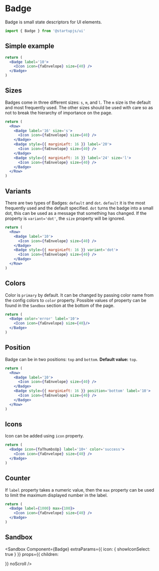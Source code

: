 
# Badge

Badge is small state descriptors for UI elements.

```js
import { Badge } from '@startupjs/ui'
```

## Simple example

```jsx example
return (
  <Badge label='10'>
    <Icon icon={faEnvelope} size={40} />
  </Badge>
)
```

## Sizes

Badges come in three different sizes: `s`, `m`, and `l`. The `m` size is the default and most frequently used. The other sizes should be used with care so as not to break the hierarchy of importance on the page.

```jsx example
return (
  <Row>
    <Badge label='16' size='s'>
      <Icon icon={faEnvelope} size={40} />
    </Badge>
    <Badge style={{ marginLeft: 16 }} label='20'>
      <Icon icon={faEnvelope} size={40} />
    </Badge>
    <Badge style={{ marginLeft: 16 }} label='24' size='l'>
      <Icon icon={faEnvelope} size={40} />
    </Badge>
  </Row>
)
```

## Variants

There are two types of Badges: `default` and `dot`. `default` it is the most frequently used and the default specified. `dot` turns the badge into a small dot, this can be used as a message that something has changed. If the property is `variant='dot'`, the `size` property will be ignored.

```jsx example
return (
  <Row>
    <Badge label='10'>
      <Icon icon={faEnvelope} size={40} />
    </Badge>
    <Badge style={{ marginLeft: 16 }} variant='dot'>
      <Icon icon={faEnvelope} size={40} />
    </Badge>
  </Row>
)
```

## Colors

Color is `primary` by default. It can be changed by passing color name from the config colors to `color` property. Possible values of property can be found in the `Sandbox` section at the bottom of the page.

```jsx example
return (
  <Badge color='error' label='10'>
    <Icon icon={faEnvelope} size={40}/>
  </Badge>
)
```

## Position

Badge can be in two positions: `top` and `bottom`. **Default value:** `top`.

```jsx example
return (
  <Row>
    <Badge label='10'>
      <Icon icon={faEnvelope} size={40} />
    </Badge>
    <Badge style={{ marginLeft: 16 }} position='bottom' label='10'>
      <Icon icon={faEnvelope} size={40} />
    </Badge>
  </Row>
)
```

## Icons

Icon can be added using `icon` property.

```jsx example
return (
  <Badge icon={faThumbsUp} label='10+' color='success'>
    <Icon icon={faEnvelope} size={40} />
  </Badge>
)
```

## Counter

If `label` property takes a numeric value, then the `max` property can be used to limit the maximum displayed number in the label.

```jsx example
return (
  <Badge label={1000} max={100}>
    <Icon icon={faEnvelope} size={40} />
  </Badge>
)
```

## Sandbox

<Sandbox
  Component={Badge}
  extraParams={{
    icon: {
      showIconSelect: true
    }
  }}
  props={{ children: <Div styleName='child' /> }}
  noScroll
/>
